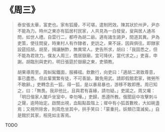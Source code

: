 # 《周三》

> 泰安張太華，富吏也。家有狐擾，不可堪，遣制罔效。陳其狀於州尹，尹亦不能為力。時州之東亦有狐居村民家，人共見為一白發叟，叟與居人通吊問，如世人禮。自雲行二，都呼為胡二爺。適有諸生謁尹，間道其異。尹為吏策，使往問叟，時東村人有作隸者，吏訪之，果不誣，因與俱往。即隸家設筵招胡，胡至，揖讓酬酢，無異常人。吏告所求，胡曰：「我固悉之，但不能為君效力。僕友人周三，僑居嶽廟，宜可降伏，當代求之。」吏喜，申謝。胡臨別與吏約，明日張筵於嶽廟之東，吏領教。
>
> 胡果導周至。周虯髯鐵面，服褲褶。飲數行，向吏曰：「適胡二弟致尊意，事已盡悉。但此輩實繁有徒，不可善諭，難免用武。請即假館君家，微勞所不敢辭。」吏轉念去一狐，得一狐，是以暴易暴也，游移不敢即應。周已知之，曰：「無畏。我非他比，且與君有喜緣，請勿疑。」吏諾之。周又囑：「明日偕家人闔戶坐室中，幸勿嘩。」吏歸，悉遵所教。俄聞庭中攻擊刺斗之聲，逾時始定。啟關出視，血點點盈階上；墀中有小狐首數枚，大如碗盞焉；又視所除舍，則周危坐其中，拱手笑曰：「蒙重托，妖類已蕩滅矣。」自是館於其家，相見如主客焉。

TODO
